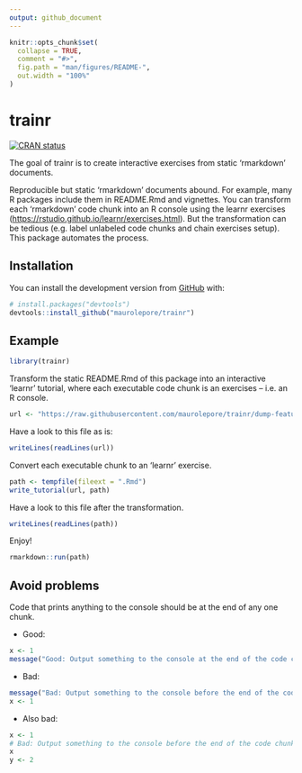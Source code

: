 ```yaml
---
output: github_document
---
```


<!-- README.md is generated from README.Rmd. Please edit that file -->

```r
knitr::opts_chunk$set(
  collapse = TRUE,
  comment = "#>",
  fig.path = "man/figures/README-",
  out.width = "100%"
)
```

# trainr

<!-- badges: start -->
[![CRAN status](https://www.r-pkg.org/badges/version/trainr)](https://CRAN.R-project.org/package=trainr)
<!-- badges: end -->

The goal of trainr is to create interactive exercises from static 'rmarkdown' documents.

Reproducible but static 'rmarkdown' documents abound. For example, many R
packages include them in README.Rmd and vignettes. You can transform each
'rmarkdown' code chunk into an R console using the learnr exercises
(<https://rstudio.github.io/learnr/exercises.html>). But the transformation can
be tedious (e.g. label unlabeled code chunks and chain exercises setup). This
package automates the process.

## Installation

You can install the development version from [GitHub](https://github.com/) with:

``` r
# install.packages("devtools")
devtools::install_github("maurolepore/trainr")
```
## Example

```r
library(trainr)
```

Transform the static README.Rmd of this package into an interactive 'learnr' tutorial, where each executable code chunk is an exercises -- i.e. an R console.

```r
url <- "https://raw.githubusercontent.com/maurolepore/trainr/dump-features/README.Rmd"
```

Have a look to this file as is:

```r
writeLines(readLines(url))
```

Convert each executable chunk to an 'learnr' exercise.

```r
path <- tempfile(fileext = ".Rmd")
write_tutorial(url, path)
```

Have a look to this file after the transformation.

```r
writeLines(readLines(path))
```

Enjoy!

```r
rmarkdown::run(path)
```

## Avoid problems

Code that prints anything to the console should be at the end of any one chunk.

* Good:

```r
x <- 1
message("Good: Output something to the console at the end of the code chunk")
```

* Bad:

```r
message("Bad: Output something to the console before the end of the code chunk")
x <- 1
```

* Also bad:

```r
x <- 1
# Bad: Output something to the console before the end of the code chunk
x
y <- 2
```

